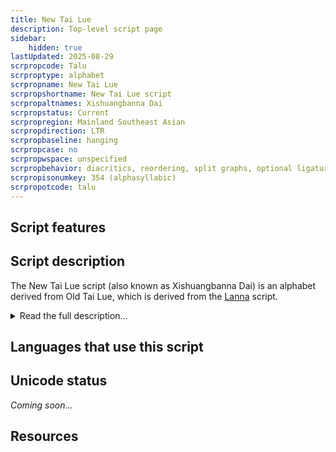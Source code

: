 ```yaml
---
title: New Tai Lue
description: Top-level script page
sidebar:
    hidden: true
lastUpdated: 2025-08-29
scrpropcode: Talu
scrproptype: alphabet
scrpropname: New Tai Lue
scrpropshortname: New Tai Lue script
scrpropaltnames: Xishuangbanna Dai
scrpropstatus: Current
scrpropregion: Mainland Southeast Asian
scrpropdirection: LTR
scrpropbaseline: hanging
scrpropcase: no
scrpropwspace: unspecified
scrpropbehavior: diacritics, reordering, split graphs, optional ligatures
scrpropisonumkey: 354 (alphasyllabic)
scrpropotcode: talu
---
```



## Script features

<ScriptInfo />

## Script description

The New Tai Lue script (also known as Xishuangbanna Dai) is an alphabet derived from Old Tai Lue, which is derived from the [Lanna](/scrlang/scripts/lana) script.

<details>
<summary>Read the full description...</summary>It was created in the 1950s and is used mainly by the Tai Lue (also called Water Dai) people in Southern China for writing the Lü (also called Tai Lue) language. The language is also spoken in Burma, Laos, Thailand and Vietnam where it is written with the Old Tai Lue script.

The script is written from left to right in horizontal lines. There are 3 types of consonant symbol in the New Tai Lue script: initial, final, and clusters. There are 36 initial consonant symbols; these represent a high and a low tone for each of the 18 Tai Lue consonant sounds. Initial consonants contain an inherent [a] vowel. Only 7 consonant sounds can be used at the end of a syllable. These are written using 7 final consonant symbols, which contain a mark to show that the inherent [a] vowel has been muted. There are also 6 symbols for writing consonant clusters.

There are 17 vowel symbols, some of which represent phonetically complex vowels such as glides and diphthongs. Some, such as those representing [i:], [ɔi] and [yi] are written to the right of the consonant; others, such as those representing [o], [ai] and [ə] are written to the left. Some vowels are expressed using two symbols; these are called [digraphs](/reference/glossary#digraph). 

<span style='color: red'>_Missing image: NTLvowels.png_</span>

Where the selection of the appropriate initial consonant symbol is not sufficient to indicate the tone, additional tones are represented using spacing tone marks. These are written after the final consonant in a closed syllable, or after the vowel in an open syllable.

<span style='color: red'>_Missing image: NTLtone.png_</span>

Digits from one to nine are written with script-specific symbols.

The script was promoted from the time of its creation until 1987 by the Chinese government, and was used in schools and newspapers. However in 1987 the Old Tai Lue script was revived and widely used. In 1996 the government once again decided to promote the New Tai Lue script. The result is that both are in current use in China.
</details>

## Languages that use this script

<WsList script='Talu' wsMax='5' />

## Unicode status

_Coming soon..._

## Resources

<ScriptResources detailSummary='seemore' />

